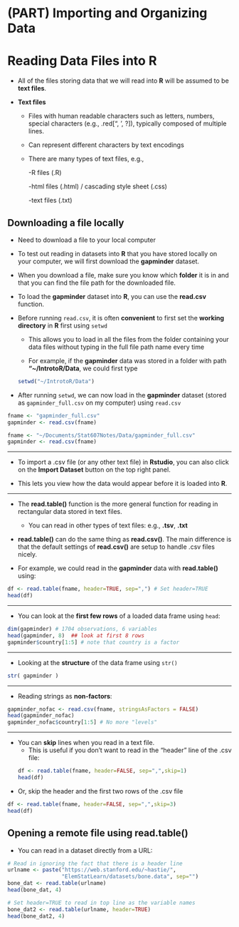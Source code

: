 # (PART) Importing and Organizing Data {-}

# Reading Data Files into R {#fileinput}


* All of the files storing data that we will read into **R** will be assumed to be **text files**.

* **Text files**

  + Files with human readable characters such as letters, numbers, special characters (e.g., .red[", ', ?]), typically composed of multiple lines.
  
  + Can represent different characters by text encodings 
  
  + There are many types of text files, e.g.,
      
      -R files (.R)
      
      -html files (.html) / cascading style sheet (.css)
      
      -text files (.txt)
    

## Downloading a file locally

* Need to download a file to your local computer

* To test out reading in datasets into **R** that you have stored locally on your computer, we will first download the **gapminder** dataset.

* When you download a file, make sure you know
which **folder** it is in and that you can find the file path for the downloaded file.
   

* To load the **gapminder** dataset into **R**, you can use the **read.csv** function.

* Before running `read.csv`, it is often **convenient** to first set the **working directory** in **R** first using `setwd`
   + This allows you to load in all the files from the folder containing your data files without typing in the full file path name every time
   
   + For example, if the **gapminder** data was stored in a folder with path **"~/IntrotoR/Data**, we could first type
```r
setwd("~/IntrotoR/Data")
```

* After running `setwd`, we can now load in the **gapminder** dataset (stored as `gapminder_full.csv` on my computer) using `read.csv`
```r
fname <- "gapminder_full.csv"
gapminder <- read.csv(fname)
```

```r
fname <- "~/Documents/Stat607Notes/Data/gapminder_full.csv"
gapminder <- read.csv(fname)
```

---


* To import a .csv file (or any other text file) in **Rstudio**, you can also click on the **Import Dataset** button on the top right panel.

* This lets you view how the data would appear before it is loaded into **R**.

---


* The **read.table()** function is the more general function 
for reading in rectangular data stored in text files.
   + You can read in other types of text files: e.g., **.tsv**, **.txt**

* **read.table()** can do the same thing as **read.csv()**. The main difference is that the default settings of **read.csv()** are setup to handle .csv files nicely.

* For example, we could read in the **gapminder** data with **read.table()** using:
```r
df <- read.table(fname, header=TRUE, sep=",") # Set header=TRUE
head(df)
```

---

* You can look at the **first few rows** of a loaded data frame using `head`:

```r
dim(gapminder) # 1704 observations, 6 variables
head(gapminder, 8)  ## look at first 8 rows
gapminder$country[1:5] # note that country is a factor
```

---

* Looking at the **structure** of the data frame using `str()`

```r
str( gapminder )
```

---

* Reading strings as **non-factors**: 

```r
gapminder_nofac <- read.csv(fname, stringsAsFactors = FALSE) 
head(gapminder_nofac)
gapminder_nofac$country[1:5] # No more "levels"
```

---

* You can **skip** lines when you read in a text file.
    + This is useful if you don't want to read
in the "header" line of the .csv file: 
```r
df <- read.table(fname, header=FALSE, sep=",",skip=1) 
head(df)
```

* Or, skip the header and the first two rows of the .csv file
```r
df <- read.table(fname, header=FALSE, sep=",",skip=3) 
head(df)
```


## Opening a remote file using read.table()

* You can read in a dataset directly from a URL:
```r
# Read in ignoring the fact that there is a header line
urlname <- paste("https://web.stanford.edu/~hastie/",
                 "ElemStatLearn/datasets/bone.data", sep="")
bone_dat <- read.table(urlname)
head(bone_dat, 4)
```

```r
# Set header=TRUE to read in top line as the variable names
bone_dat2 <- read.table(urlname, header=TRUE)
head(bone_dat2, 4)
```


